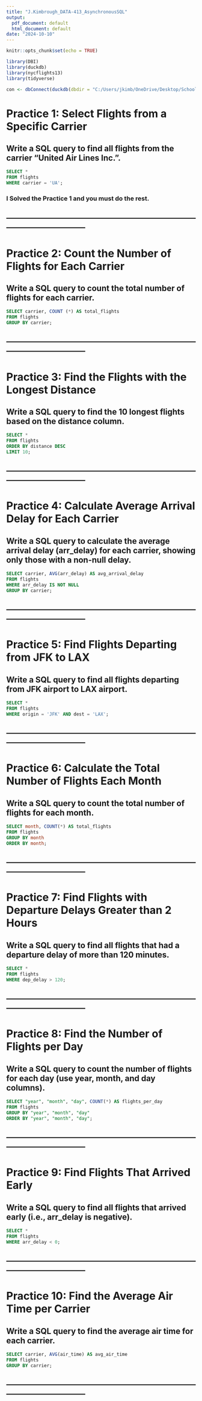 ```yaml
---
title: "J.Kimbrough_DATA-413_AsynchronousSQL"
output:
  pdf_document: default
  html_document: default
date: "2024-10-10"
---
```


```r
knitr::opts_chunk$set(echo = TRUE)
```

```r
library(DBI)
library(duckdb)
library(nycflights13)
library(tidyverse)
```

```r
con <- dbConnect(duckdb(dbdir = "C:/Users/jkimb/OneDrive/Desktop/School/Classes/VI. Fall 2024/MTh_DATA-413_Data Science/Data/flights.duckdb", read_only = TRUE))
```


# Practice 1: Select Flights from a Specific Carrier
## Write a SQL query to find all flights from the carrier "United Air Lines Inc.".

```sql

SELECT *
FROM flights
WHERE carrier = 'UA';

```

### I Solved the Practice 1 and you must do the rest. 
## ------------------------------------------------------------------------------------------------------

# Practice 2: Count the Number of Flights for Each Carrier 
## Write a SQL query to count the total number of flights for each carrier.

```sql

SELECT carrier, COUNT (*) AS total_flights
FROM flights
GROUP BY carrier;

```

## ------------------------------------------------------------------------------------------------------

# Practice 3: Find the Flights with the Longest Distance
## Write a SQL query to find the 10 longest flights based on the distance column.

```sql

SELECT * 
FROM flights
ORDER BY distance DESC
LIMIT 10;

```

## ------------------------------------------------------------------------------------------------------


# Practice 4: Calculate Average Arrival Delay for Each Carrier
## Write a SQL query to calculate the average arrival delay (arr_delay) for each carrier, showing only those with a non-null delay.

```sql

SELECT carrier, AVG(arr_delay) AS avg_arrival_delay
FROM flights
WHERE arr_delay IS NOT NULL
GROUP BY carrier;

```

## ------------------------------------------------------------------------------------------------------

# Practice 5: Find Flights Departing from JFK to LAX
## Write a SQL query to find all flights departing from JFK airport to LAX airport.

```sql

SELECT *
FROM flights
WHERE origin = 'JFK' AND dest = 'LAX';

```

## ------------------------------------------------------------------------------------------------------

# Practice 6: Calculate the Total Number of Flights Each Month
## Write a SQL query to count the total number of flights for each month.

```sql

SELECT month, COUNT(*) AS total_flights
FROM flights
GROUP BY month
ORDER BY month;

```


## ------------------------------------------------------------------------------------------------------


# Practice 7: Find Flights with Departure Delays Greater than 2 Hours
## Write a SQL query to find all flights that had a departure delay of more than 120 minutes.

```sql

SELECT * 
FROM flights
WHERE dep_delay > 120; 

```

## ------------------------------------------------------------------------------------------------------

# Practice 8: Find the Number of Flights per Day
## Write a SQL query to count the number of flights for each day (use year, month, and day columns).

```sql

SELECT "year", "month", "day", COUNT(*) AS flights_per_day
FROM flights
GROUP BY "year", "month", "day"
ORDER BY "year", "month", "day";


```


## ------------------------------------------------------------------------------------------------------
# Practice 9: Find Flights That Arrived Early
## Write a SQL query to find all flights that arrived early (i.e., arr_delay is negative).

```sql

SELECT *
FROM flights
WHERE arr_delay < 0;

```

## ------------------------------------------------------------------------------------------------------

# Practice 10: Find the Average Air Time per Carrier
## Write a SQL query to find the average air time for each carrier.

```sql

SELECT carrier, AVG(air_time) AS avg_air_time
FROM flights
GROUP BY carrier;

```

## ------------------------------------------------------------------------------------------------------